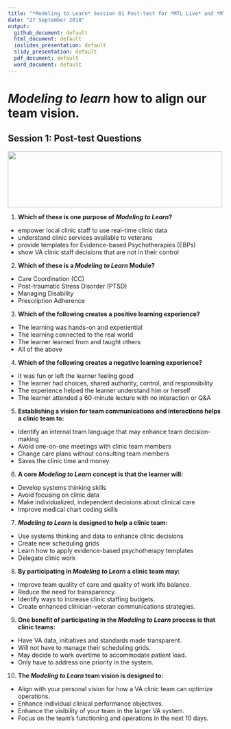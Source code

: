 ```yaml
---
title: "*Modeling to Learn* Session 01 Post-test for *MTL Live* and *MTL Video*"
date: "27 September 2018"
output: 
  github_document: default
  html_document: default
  ioslides_presentation: default
  slidy_presentation: default
  pdf_document: default
  word_document: default
---
```

# *Modeling to learn* how to align our team vision.
<!-- MTL Logo, HTML img tag -->
## Session 1: Post-test Questions	
<img src = "https://raw.githubusercontent.com/lzim/teampsd/teampsd_style/mtl_logo/mtl_testdontguess_sm.png"
     height = "130" width = "500">  
					
1.	**Which of these is one purpose of *Modeling to Learn*?**						
-	empower local clinic staff to use real-time clinic data						
-	understand clinic services available to veterans						
-	provide templates for Evidence-based Psychotherapies (EBPs)						
-	show VA clinic staff decisions that are not in their control						
							
2.	**Which of these is a *Modeling to Learn* Module?**						
-	Care Coordination (CC)						
-	Post-traumatic Stress Disorder (PTSD)						
-	Managing Disability						
-	Prescription Adherence						
							
3.	**Which of the following creates a positive learning experience?**						
-	The learning was hands-on and experiential						
-	The learning connected to the real world						
-	The learner learned from and taught others						
-	All of the above						
							
4.	**Which of the following creates a negative learning experience?**						
-	It was fun or left the learner feeling good						
-	The learner had choices, shared authority, control, and responsibility						
-	The experience helped the learner understand him or herself						
-	The learner attended a 60-minute lecture with no interaction or Q&A						
							
5.	**Establishing a vision for team communications and interactions helps a clinic team to:**						
-	Identify an internal team language that may enhance team decision-making						
-	Avoid one-on-one meetings with clinic team members						
-	Change care plans without consulting team members						
-	Saves the clinic time and money						
											
6.	**A core *Modeling to Learn* concept is that the learner will:**						
-	Develop systems thinking skills						
-	Avoid focusing on clinic data						
-	Make individualized, independent decisions about clinical care						
-	Improve medical chart coding skills						
												
7.	***Modeling to Learn* is designed to help a clinic team:**						
-	Use systems thinking and data to enhance clinic decisions						
-	Create new scheduling grids						
-	Learn how to apply evidence-based psychotherapy templates						
-	Delegate clinic work						
							
8.	**By participating in *Modeling to Learn* a clinic team may:**						
-	Improve team quality of care and quality of work life balance.						
-	Reduce the need for transparency.						
-	Identify ways to increase clinic staffing budgets.						
-	Create enhanced clinician-veteran communications strategies.						
													
9.	**One benefit of participating in the *Modeling to Learn* process is that clinic teams:**						
-	Have VA data, initiatives and standards made transparent.						
-	Will not have to manage their scheduling grids.						
-	May decide to work overtime to accommodate patient load.						
-	Only have to address one priority in the system.						
													
10.	**The *Modeling to Learn* team vision  is designed to:**						
-	Align with your personal vision for how a VA clinic team can optimize operations.						
-	Enhance individual clinical performance objectives.						
-	Enhance the visibility of your team in the larger VA system.						
-	Focus on the team’s functioning and operations in the next 10 days.						
